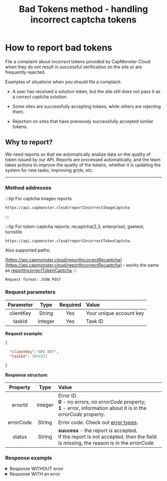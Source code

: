 ﻿---
sidebar_position: 8
sidebar_label: How to report bad tokens
title: "Bad Tokens method - handling incorrect captcha tokens"
description: "File a complaint about incorrect tokens provided by CapMonster Cloud when they do not result in successful verification on the site or are frequently rejected."
---


<ArticleHead slug="api/bad-tokens" />

# How to report bad tokens

File a complaint about incorrect tokens provided by CapMonster Cloud when they do not result in successful verification on the site or are frequently rejected.

Examples of situations when you should file a complaint:

- A user has received a solution token, but the site still does not pass it as a correct captcha solution.

- Some sites are successfully accepting tokens, while others are rejecting them.

- Rejection on sites that have previously successfully accepted similar tokens.


## Why to report?

We need reports so that we automatically analize data on the quality of token issued by our API. Reports are processed automatically, and the team takes actions to improve the quality of the tokens, whether it is updating the system for new tasks, improving grids, etc.

---

### Method addresses


:::tip For captcha images reports
```http
https://api.capmonster.cloud/reportIncorrectImageCaptcha
```
:::


:::tip For token-captcha reports: recaptcha(2,3, enterprise), geetest, turnstile.
```http
https://api.capmonster.cloud/reportIncorrectTokenCaptcha
```

Also supported paths:

[https://api.capmonster.cloud/reportIncorrectRecaptcha](https://api.capmonster.cloud/reportIncorrectRecaptcha) - works the same as [reportIncorrectTokenCaptcha](https://api.capmonster.cloud/reportIncorrectTokenCaptcha)
:::



`Request format: JSON POST`

### Request parameters

| **Parameter** | **Type** | **Required** |                      **Value**                      |
| :------------------------: | :--------------: | :--------------------------------: | :------------------------------------------------------------------ |
|         clientKey         |      String      |                Yes                | Your unique account key |
|           taskId           |     Integer     |                Yes                |              Task ID              |

**Request example:**

```json
{

  "clientKey":"API_KEY",
  "taskId": 7654321

}
```

**Response structure:**

| **Property** | **Type** |                                                                                                                 **Value**                                                                                                                 |
| :------------------------: | :--------------: | :--------------------------------------------------------------------------------------------------------------------------------------------------------------------------------------------------------------------------------------------------------- |
|          errorId          |     Integer     | Error ID.<br />**0** - no errors, no *errorCode* property;<br />**1** - error, information about it is in the *errorCode* property. |
|         errorCode         |      String      |                                                                  Error code. Check out [error types](./api-errors.md).                                                                  |
|           status           |      String      |                                           **success** - the report is accepted.<br />If the report is not accepted, then the field is missing, the reason is in the *errorCode*                           |

### Response example

<details>
  <summary>
    Response WITHOUT error
  </summary>

```json
{
  "errorId": 0,
  "status": "success"
}
```

</details>

<details>
  <summary>
    Response WITH an error
  </summary>

```json
{
  "errorId": 1,
  "errorCode": "ERROR_KEY_DOES_NOT_EXIST"
}
```

</details>
